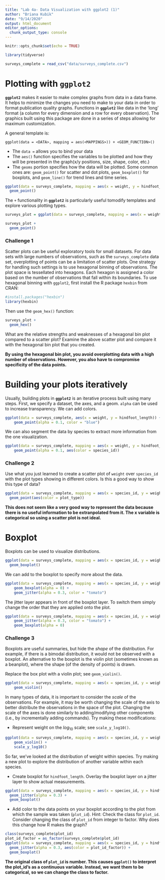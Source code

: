 ```yaml
---
title: "Lab 4a- Data Visualization with ggplot2 (1)"
author: "Briana Kubik"
date: "9/14/2020"
output: html_document
editor_options: 
  chunk_output_type: console
---
```


```r
knitr::opts_chunk$set(echo = TRUE)
```

```r
library(tidyverse)
```

```r
surveys_complete = read_csv("data/surveys_complete.csv")
```

# Plotting with **`ggplot2`**

**`ggplot2`** makes it easier to make complex graphs from data in a data frame. It helps to minimize the changes you need to make to your data in order to format publication quality graphs. Functions in **`ggplot2`** like data in the 'long' format (a column for every dimension and a row for every observation). The graphics built using this package are done in a series of steps allowing for maximum customization. 

A general template is:

`ggplot(data = <DATA>, mapping = aes(<MAPPINGS>)) + <GEOM_FUNCTION>()`

* The `data =` allows you to bind your data 
* The `aes()` function specifies the variables to be plotted and how they will be presented in the graph(x/y positions, size, shape, color, etc.)
* The `geoms` portion specifies how the data will be plotted. Some common ones are: `geom_point()` for scatter and dot plots, `geom_boxplot()` for boxplots, and `geom_line()` for trend lines and time series.

```r
ggplot(data = surveys_complete, mapping = aes(x = weight, y = hindfoot_length)) +
  geom_point()
```

The `+` functionality in **`ggplot2`** is particularly useful tomodify templates and explore various plotting types.

```r
surveys_plot = ggplot(data = surveys_complete, mapping = aes(x = weight, y = hindfoot_length))

surveys_plot +
  geom_point()
```

### Challenge 1

Scatter plots can be useful exploratory tools for small datasets. For data sets with large numbers of observations, such as the `surveys_complete` data set, overplotting of points can be a limitation of scatter plots. One strategy for handling such settings is to use hexagonal binning of observations. The plot space is tessellated into hexagons. Each hexagon is assigned a color based on the number of observations that fall within its boundaries. To use hexagonal binning with `ggplot2`, first install the R package `hexbin` from CRAN:

```r
#install.packages("hexbin")
library(hexbin)
```

Then use the `geom_hex()` function:

```r
surveys_plot +
  geom_hex()
```

What are the relative strengths and weaknesses of a hexagonal bin plot compared to a scatter plot? Examine the above scatter plot and compare it with the hexagonal bin plot that you created.

**By using the hexagonal bin plot, you avoid overplotting data with a high number of observations. However, you also have to compromise specificity of the data points.**

# Building your plots iteratively

Usually, building plots in **`ggplot2`** is an iterative process built using many steps. First, we specify a dataset, the axes, and a geom. `alpha` can be used to increase transparency. We can add colors.

```r
ggplot(data = surveys_complete, aes(x = weight, y = hindfoot_length)) +
    geom_point(alpha = 0.1, color = "blue")
```

We can also segment the data by species to extract more information from the one visualization.

```r
ggplot(data = surveys_complete, mapping = aes(x = weight, y = hindfoot_length)) +
    geom_point(alpha = 0.1, aes(color = species_id))
```

### Challenge 2

Use what you just learned to create a scatter plot of `weight` over `species_id` with the plot types showing in different colors. Is this a good way to show this type of data?

```r
ggplot(data = surveys_complete, mapping = aes(x = species_id, y = weight)) +
  geom_point(aes(color = plot_type))
```

**This does not seem like a very good way to represent the data because there is no useful information to be extranpolated from it. The x variable is categorical so using a scatter plot is not ideal.**

# Boxplot

Boxplots can be used to visualize distributions.

```r
ggplot(data = surveys_complete, mapping = aes(x = species_id, y = weight)) +
  geom_boxplot()
```

We can add to the boxplot to specify more about the data.

```r
ggplot(data = surveys_complete, mapping = aes(x = species_id, y = weight)) +
    geom_boxplot(alpha = 0) +
    geom_jitter(alpha = 0.3, color = "tomato")
```

The jitter layer appears in front of the boxplot layer. To switch them simply change the order that they are applied onto the plot.

```r
ggplot(data = surveys_complete, mapping = aes(x = species_id, y = weight)) +
    geom_jitter(alpha = 0.3, color = "tomato") +
    geom_boxplot(alpha = 0) 
```

### Challenge 3

Boxplots are useful summaries, but hide the *shape* of the distribution. For example, if there is a bimodal distribution, it would not be observed with a boxplot. An alternative to the boxplot is the violin plot (sometimes known as a beanplot), where the shape (of the density of points) is drawn.

Replace the box plot with a violin plot; see `geom_violin()`.

```r
ggplot(data = surveys_complete, mapping = aes(x = species_id, y = weight)) +
    geom_violin() 
```

In many types of data, it is important to consider the *scale* of the observations. For example, it may be worth changing the scale of the axis to better distribute the observations in the space of the plot. Changing the scale of the axes is done similarly to adding/modifying other components (i.e., by incrementally adding commands). Try making these modifications:

* Represent weight on the $log_10$ scale; see `scale_y_log10()`.

```r
ggplot(data = surveys_complete, mapping = aes(x = species_id, y = weight)) +
    geom_violin() +
    scale_y_log10()
```

So far, we’ve looked at the distribution of weight within species. Try making a new plot to explore the distribution of another variable within each species.

* Create boxplot for `hindfoot_length`. Overlay the boxplot layer on a jitter layer to show actual measurements.

```r
ggplot(data = surveys_complete, mapping = aes(x = species_id, y = hindfoot_length)) +
  geom_jitter(alpha = 0.3) +
  geom_boxplot()
```

* Add color to the data points on your boxplot according to the plot from which the sample was taken (`plot_id`). Hint: Check the class for `plot_id`. Consider changing the class of `plot_id` from integer to factor. Why does this change how R makes the graph?

```r
class(surveys_complete$plot_id)
plot_id_factor = as_factor(surveys_complete$plot_id)
ggplot(data = surveys_complete, mapping = aes(x = species_id, y = hindfoot_length)) +
  geom_jitter(alpha = 0.3, aes(color = plot_id_factor)) +
  geom_boxplot()
```

**The original class of `plot_id` is number. This causes `ggplot()` to interpret the plot_id's as a continuous variable. Instead, we want them to be categorical, so we can change the class to factor.**
